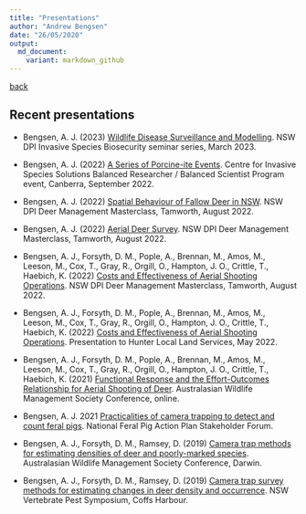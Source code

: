 ```yaml
---
title: "Presentations"
author: "Andrew Bengsen"
date: "26/05/2020"
output: 
  md_document:
    variant: markdown_github
---
```


[back](https://andrewbengsen.github.io/)

## Recent presentations  

  - Bengsen, A. J. (2023) [Wildlife Disease Surveillance and Modelling](Media/BENGSEN_ISB_seminar_series_disease_project_outline_2023-03). NSW DPI Invasive Species Biosecurity seminar series, March 2023.
  - Bengsen, A. J. (2022) [A Series of Porcine-ite Events](https://www.slideshare.net/AndrewBengsen/balanced-researcher-program-presentation-a-bengsenpptx). Centre for Invasive Species Solutions Balanced Researcher / Balanced Scientist Program event, Canberra, September 2022.
  - Bengsen, A. J. (2022) [Spatial Behaviour of Fallow Deer in NSW](Media/BENGSEN_2022_deer-collaring_deer-masterclass.pdf). NSW DPI Deer Management Masterclass, Tamworth, August 2022.
  - Bengsen, A. J. (2022) [Aerial Deer Survey](Media/BENGSEN_2022_Aerial-survey_deer-masterclass.pdf). NSW DPI Deer Management Masterclass, Tamworth, August 2022.
  - Bengsen, A. J., Forsyth, D. M., Pople, A., Brennan, M., Amos, M., Leeson, M., Cox, T., Gray, R., Orgill, O., Hampton, J. O., Crittle, T., Haebich, K. (2022) [Costs and Effectiveness of Aerial Shooting Operations](Media/BENGSEN_2022_aerial-shoot_deer-masterclass.pdf). NSW DPI Deer Management Masterclass, Tamworth, August 2022.
  - Bengsen, A. J., Forsyth, D. M., Pople, A., Brennan, M., Amos, M., Leeson, M., Cox, T., Gray, R., Orgill, O., Hampton, J. O., Crittle, T., Haebich, K. (2022) [Costs and Effectiveness of Aerial Shooting Operations](Media/BENGSEN_HunterLLS_aerial-shoot-deer_2022-05.pdf). Presentation to Hunter Local Land Services, May 2022.
  - Bengsen, A. J., Forsyth, D. M., Pople, A., Brennan, M., Amos, M., Leeson, M., Cox, T., Gray, R., Orgill, O., Hampton, J. O., Crittle, T., Haebich, K. (2021) [Functional Response and the Effort-Outcomes Relationship for Aerial Shooting of Deer](https://www.slideshare.net/AndrewBengsen/aerialshootdeerawms2021pptx). Australasian Wildlife Management Society Conference, online.
  
  - Bengsen, A. J. 2021 [Practicalities of camera trapping to detect and count feral pigs](Media/BENGSEN_NFPAP_practicalities-of-camera-traps-for-pigs_2021-12.pdf). National Feral Pig Action Plan Stakeholder Forum.

  - Bengsen, A. J., Forsyth, D. M., Ramsey, D. (2019) [Camera trap methods for estimating densities of deer and poorly-marked species](Media/BENGSEN_AWMS_2019_Deer_SMR.pdf). Australasian Wildlife Management Society Conference, Darwin.
  - Bengsen, A. J., Forsyth, D. M., Ramsey, D. (2019) [Camera trap survey methods for estimating changes in deer density and occurrence](https://vpmsymposium.com.au/base/wp-content/uploads/presentations2018/Andrew%20Bengsen.pdf). NSW Vertebrate Pest Symposium, Coffs Harbour.
  